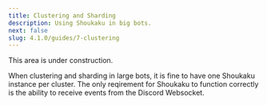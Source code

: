 ```yaml
---
title: Clustering and Sharding
description: Using Shoukaku in big bots.
next: false
slug: 4.1.0/guides/7-clustering
---
```



<Aside type="note" title="Under Construction">
  This area is under construction.
</Aside>

When clustering and sharding in large bots, it is fine to have one Shoukaku instance per cluster. The only reqirement for Shoukaku to function correctly is the ability to receive events from the Discord Websocket.

